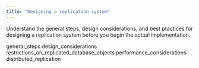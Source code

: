 ```yaml
---
title: "Designing a replication system"
---
```


<div id="design_replication_system" class="registered_link"></div>

Understand the general steps, design considerations, and best practices for designing a replication system before you begin the actual implementation.

<div class="toctree" maxdepth="4">

general_steps design_considerations restrictions_on_replicated_database_objects performance_considerations distributed_replication

</div>

